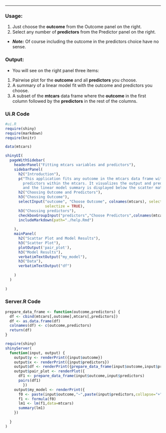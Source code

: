 ----

### Usage:
1. Just choose the **outcome** from the Outcome panel on the right.
2. Select any number of **predictors** from the Predictor panel on the right.
 * __*Note:*__ Of course including the outcome in the predictors choice have no sense.

### Output:
* You will see on the right panel three items:
 1. Pairwise plot for the **outcome** and all **predictors** you choose.
 2. A summary of a linear model fit with the outcome and predictors you choose.
 3. A subset of the **mtcars** data frame where the __outcome__ in the first column followed by the __predictors__ in the rest of the columns.
 
### Ui.R Code
```r
#ui.R
require(shiny)
require(markdown)
require(knitr)

data(mtcars)

shinyUI(
  pageWithSidebar(
    headerPanel("Fitting mtcars variables and predictors"),
    sidebarPanel(
      h2("Introduction"),
      p("This application fits any outcome in the mtcars data frame with any number of 
        predictors within the mtcars. It visualizes the output and predictors relationship in scatter matrix 
        and the linear model summary is displayed below the scatter matrix."),
      h2("Choosing Outcome and Predictors"),
      h3("Chossing Outcome"),
      selectInput("outcome", "Choose Outcome", colnames(mtcars), selected = "mpg", multiple = FALSE,
                  selectize = TRUE),
      h3("Chossing predictors"),
      checkboxGroupInput("predictors","Choose Predictors",colnames(mtcars),selected = "wt"),
      includeMarkdown(path="./help.Rmd")
      
    ),    
    mainPanel(
      h2("Scattar Plot and Model Results"),
      h3("Scatter Plot"),
      plotOutput('pair_plot'),
      h3("Model Results"),
      verbatimTextOutput("my_model"),
      h3("Data"),
      verbatimTextOutput("df")
      
    )
  )
  
)

```


### Server.R Code

```r


prepare_data_frame <- function(outcome,predictors) {
  df <- cbind(mtcars[,outcome],mtcars[,predictors])
  df <- as.data.frame(df)
  colnames(df) <- c(outcome,predictors)
  return(df)
}

require(shiny)
shinyServer(
  function(input, output) {
    output$y <- renderPrint({input$outcome})
    output$x <- renderPrint({input$predictors})
    output$df <- renderPrint({prepare_data_frame(input$outcome,input$predictors)})
    output$pair_plot <- renderPlot({
      df1 <- prepare_data_frame(input$outcome,input$predictors)
      pairs(df1)
        })
    output$my_model <- renderPrint({
      f0 <- paste(input$outcome,"~",paste(input$predictors,collapse="+"),sep="")
      f1 <- formula(f0)
      lm1 <- lm(f1,data=mtcars)
      summary(lm1)
    })
    
  }
)

```

